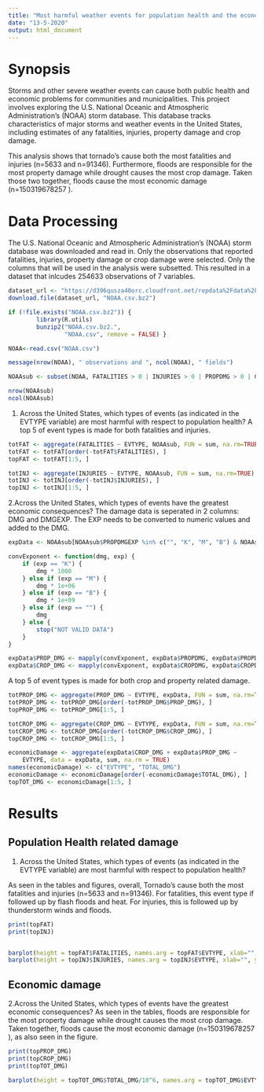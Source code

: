 ```yaml
---
title: "Most harmful weather events for population health and the economy in the United States between 1950 and 2011"
date: "13-5-2020"
output: html_document
---
```


# Synopsis
Storms and other severe weather events can cause both public health and economic problems for communities and municipalities. This project involves exploring the U.S. National Oceanic and Atmospheric Administration's (NOAA) storm database. This database tracks characteristics of major storms and weather events in the United States, including estimates of any fatalities, injuries, property damage and crop damage.

This analysis shows that tornado's cause both the most fatalities and injuries (n=5633 and n=91346). Furthermore, floods are responsible for the most property damage while drought causes the most crop damage.
Taken those two together, floods cause the most economic damage (n=150319678257	).

# Data Processing
The U.S. National Oceanic and Atmospheric Administration's (NOAA) storm database was downloaded and read in.
Only the observations that reported fatalities, injuries, property damage or crop damage were selected. Only the columns that will be used in the analysis were subsetted.
This resulted in a dataset that inlcudes 254633 observations of 7 variables.
```r

dataset_url <- "https://d396qusza40orc.cloudfront.net/repdata%2Fdata%2FStormData.csv.bz2"
download.file(dataset_url, "NOAA.csv.bz2")

if (!file.exists("NOAA.csv.bz2")) {
        library(R.utils)
        bunzip2("NOAA.csv.bz2.", 
                "NOAA.csv", remove = FALSE) }

NOAA<-read.csv("NOAA.csv")

message(nrow(NOAA), " observations and ", ncol(NOAA), " fields")

NOAAsub <- subset(NOAA, FATALITIES > 0 | INJURIES > 0 | PROPDMG > 0 | CROPDMG > 0, select = c(8, 23:28))

nrow(NOAAsub)
ncol(NOAAsub)

```

1. Across the United States, which types of events (as indicated in the EVTYPE variable) are most harmful with respect to population health?
A top 5 of event types is made for both fatalities and injuries.
```r

totFAT <- aggregate(FATALITIES ~ EVTYPE, NOAAsub, FUN = sum, na.rm=TRUE)
totFAT <- totFAT[order(-totFAT$FATALITIES), ]
topFAT <- totFAT[1:5, ]

totINJ <- aggregate(INJURIES ~ EVTYPE, NOAAsub, FUN = sum, na.rm=TRUE)
totINJ <- totINJ[order(-totINJ$INJURIES), ]
topINJ <- totINJ[1:5, ]

```

2.Across the United States, which types of events have the greatest economic consequences?
The damage data is seperated in 2 columns: DMG and DMGEXP. The EXP needs to be converted to numeric values and added to the DMG.
```r

expData <- NOAAsub[NOAAsub$PROPDMGEXP %in% c("", "K", "M", "B") & NOAAsub$CROPDMGEXP %in% c("", "K", "M", "B"), ]

convExponent <- function(dmg, exp) {
    if (exp == "K") {
        dmg * 1000
    } else if (exp == "M") {
        dmg * 1e+06
    } else if (exp == "B") {
        dmg * 1e+09
    } else if (exp == "") {
        dmg
    } else {
        stop("NOT VALID DATA")
    }
}

expData$PROP_DMG <- mapply(convExponent, expData$PROPDMG, expData$PROPDMGEXP)
expData$CROP_DMG <- mapply(convExponent, expData$CROPDMG, expData$CROPDMGEXP)

```

A top 5 of event types is made for both crop and property related damage.

```r

totPROP_DMG <- aggregate(PROP_DMG ~ EVTYPE, expData, FUN = sum, na.rm=TRUE)
totPROP_DMG <- totPROP_DMG[order(-totPROP_DMG$PROP_DMG), ]
topPROP_DMG <- totPROP_DMG[1:5, ]

totCROP_DMG <- aggregate(CROP_DMG ~ EVTYPE, expData, FUN = sum, na.rm=TRUE)
totCROP_DMG <- totCROP_DMG[order(-totCROP_DMG$CROP_DMG), ]
topCROP_DMG <- totCROP_DMG[1:5, ]

economicDamage <- aggregate(expData$CROP_DMG + expData$PROP_DMG ~ 
    EVTYPE, data = expData, sum, na.rm = TRUE)
names(economicDamage) <- c("EVTYPE", "TOTAL_DMG")
economicDamage <- economicDamage[order(-economicDamage$TOTAL_DMG), ]
topTOT_DMG <- economicDamage[1:5, ]

```

# Results
## Population Health related damage
1. Across the United States, which types of events (as indicated in the EVTYPE variable) are most harmful with respect to population health?

As seen in the tables and figures, overall, Tornado's cause both the most fatalities and injuries (n=5633 and n=91346). For fatalities, this event type if followed up by flash floods and heat. For injuries, this is followed up by thunderstorm winds and floods.
```r
print(topFAT)
print(topINJ)


barplot(height = topFAT$FATALITIES, names.arg = topFAT$EVTYPE, xlab="", ylab ="Fatalities", main = "Top 5 Fatalities Events", las=2)
barplot(height = topINJ$INJURIES, names.arg = topINJ$EVTYPE, xlab="", ylab ="Injuries", main = "Top 5 Injuries Events", las=2)
```

## Economic damage
2.Across the United States, which types of events have the greatest economic consequences?
As seen in the tables, floods are responsible for the most property damage while drought causes the most crop damage.
Taken together, floods cause the most economic damage (n=150319678257	), as also seen in the figure.


```r
print(topPROP_DMG)
print(topCROP_DMG)
print(topTOT_DMG)

barplot(height = topTOT_DMG$TOTAL_DMG/10^6, names.arg = topTOT_DMG$EVTYPE, xlab="", ylab ="Economic damage in millions", main = "Top 5 Economic damage Events", las=2)

```

